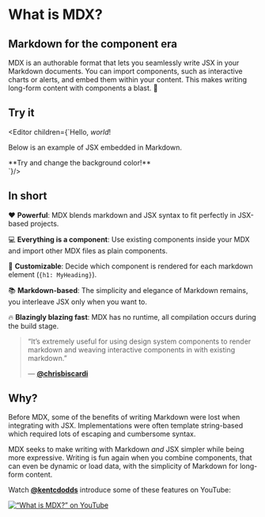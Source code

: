 
# What is MDX?

## Markdown for the component era

MDX is an authorable format that lets you seamlessly write JSX in your Markdown
documents.
You can import components, such as interactive charts or alerts, and embed them
within your content.
This makes writing long-form content with components a blast.
🚀

## Try it

<Editor children={`Hello, *world*!

Below is an example of JSX embedded in Markdown.

<div style={{padding: '20px', backgroundColor: 'tomato', color: 'black' }}>
**Try and change the background color!**
</div>`}/>

## In short

❤️ **Powerful**: MDX blends markdown and JSX syntax to fit perfectly in
JSX-based projects.

💻 **Everything is a component**: Use existing components inside your
MDX and import other MDX files as plain components.

🔧 **Customizable**: Decide which component is rendered for each markdown
element (`{h1: MyHeading}`).

📚 **Markdown-based**: The simplicity and elegance of Markdown remains,
you interleave JSX only when you want to.

🔥 **Blazingly blazing fast**: MDX has no runtime, all compilation occurs
during the build stage.

> “It’s extremely useful for using design system components to render markdown
> and weaving interactive components in with existing markdown.”
>
> — [**@chrisbiscardi**][quote]

## Why?

Before MDX, some of the benefits of writing Markdown were lost when integrating
with JSX.
Implementations were often template string-based which required lots of escaping
and cumbersome syntax.

MDX seeks to make writing with Markdown *and* JSX simpler while being more
expressive.
Writing is fun again when you combine components, that can even be dynamic or
load data, with the simplicity of Markdown for long-form content.

Watch [**@kentcdodds**](https://github.com/kentcdodds) introduce some of these
features on YouTube:

[![“What is MDX?” on YouTube][what-is-mdx-image]][what-is-mdx]

[quote]: https://twitter.com/chrisbiscardi/status/1022304288326864896

[what-is-mdx-image]: /dev-tips-with-kent.jpg

[what-is-mdx]: https://www.youtube.com/watch?v=d2sQiI5NFAM&list=PLV5CVI1eNcJgCrPH_e6d57KRUTiDZgs0u "I've recently taking a big liking to MDX: A JSX in Markdown loader, parser, and renderer for ambitious projects. It combines the readability of Markdown with the expressivity of JSX. The best of both worlds. 🌐"
